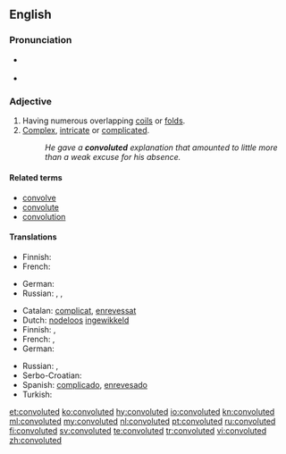 ==English==

===Pronunciation===
* {{a|US}} {{IPA|/ˈkɑːnvəˌluːtəd/}}
* {{audio|en-us-convoluted.ogg|Audio (US)|lang=en}}

===Adjective===
{{en-adj}}

# Having numerous overlapping [[coils]] or [[folds]].
# [[complex|Complex]], [[intricate]] or [[complicated]].
#: ''He gave a '''convoluted''' explanation that amounted to little more than a weak excuse for his absence.''

====Related terms====
* [[convolve]]
* [[convolute]]
* [[convolution]]

====Translations====
{{trans-top|having numerous overlapping coils}}
* Finnish: {{t|fi|kierteinen}}
* French: {{t+|fr|convoluté}}
{{trans-mid}}
* German: {{t+|de|gewunden}}
* Russian: {{t+|ru|извилистый|tr=izvílistyj|sc=Cyrl}}, {{t+|ru|витой|tr=vitój|sc=Cyrl}}, {{t+|ru|кручёный|tr=kručónyj|sc=Cyrl}}
{{trans-bottom}}
{{trans-top|complex}}
* Catalan: [[complicat]], [[enrevessat]]
* Dutch: [[nodeloos]] [[ingewikkeld]]
* Finnish: {{t+|fi|monimutkainen}}, {{t+|fi|mutkikas}}
* French: {{t+|fr|compliqué}}, {{t+|fr|alambiqué}}
* German: {{t+|de|verwickelt}}
{{trans-mid}}
* Russian: {{t+|ru|запутанный|tr=zapútannyj|sc=Cyrl}}, {{t+|ru|сложный|tr=slóžnyj|sc=Cyrl}}
* Serbo-Croatian: {{t|sh|замршен|m|tr=zamršen|sc=Cyrl}}
* Spanish: [[complicado]], [[enrevesado]]
* Turkish: {{t|tr|anlaşılması güç}}
{{trans-bottom}}

[[et:convoluted]]
[[ko:convoluted]]
[[hy:convoluted]]
[[io:convoluted]]
[[kn:convoluted]]
[[ml:convoluted]]
[[my:convoluted]]
[[nl:convoluted]]
[[pt:convoluted]]
[[ru:convoluted]]
[[fi:convoluted]]
[[sv:convoluted]]
[[te:convoluted]]
[[tr:convoluted]]
[[vi:convoluted]]
[[zh:convoluted]]